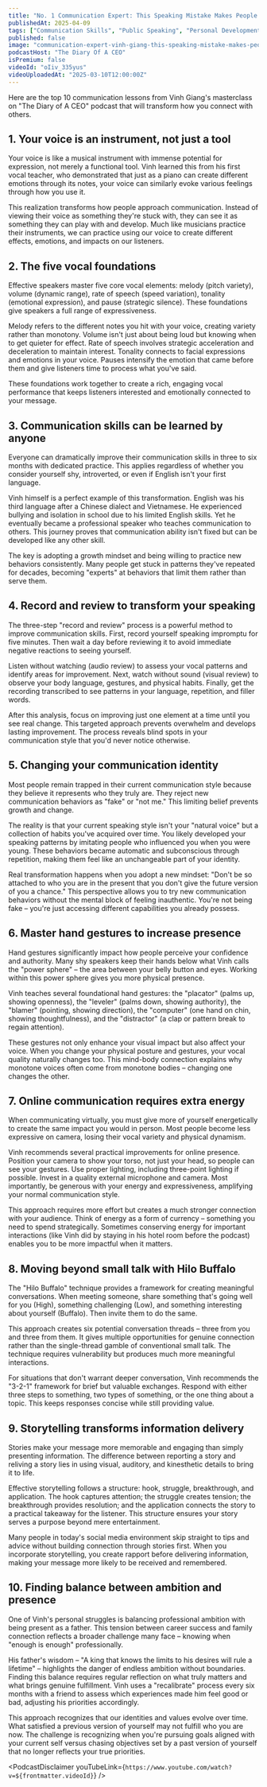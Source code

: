 ```yaml
---
title: "No. 1 Communication Expert: This Speaking Mistake Makes People Dislike You! Vinh Giang"
publishedAt: 2025-04-09
tags: ["Communication Skills", "Public Speaking", "Personal Development"]
published: false
image: "communication-expert-vinh-giang-this-speaking-mistake-makes-people-dislike-you.jpg"
podcastHost: "The Diary Of A CEO"
isPremium: false
videoId: "oIiv_335yus"
videoUploadedAt: "2025-03-10T12:00:00Z"
---
```



<PodcastSummaryPageLayout frontmatter={frontmatter}>
Here are the top 10 communication lessons from Vinh Giang's masterclass on "The Diary of A CEO" podcast that will transform how you connect with others.

## 1. Your voice is an instrument, not just a tool

Your voice is like a musical instrument with immense potential for expression, not merely a functional tool. Vinh learned this from his first vocal teacher, who demonstrated that just as a piano can create different emotions through its notes, your voice can similarly evoke various feelings through how you use it.

This realization transforms how people approach communication. Instead of viewing their voice as something they're stuck with, they can see it as something they can play with and develop. Much like musicians practice their instruments, we can practice using our voice to create different effects, emotions, and impacts on our listeners.

## 2. The five vocal foundations

Effective speakers master five core vocal elements: melody (pitch variety), volume (dynamic range), rate of speech (speed variation), tonality (emotional expression), and pause (strategic silence). These foundations give speakers a full range of expressiveness.

Melody refers to the different notes you hit with your voice, creating variety rather than monotony. Volume isn't just about being loud but knowing when to get quieter for effect. Rate of speech involves strategic acceleration and deceleration to maintain interest. Tonality connects to facial expressions and emotions in your voice. Pauses intensify the emotion that came before them and give listeners time to process what you've said.

These foundations work together to create a rich, engaging vocal performance that keeps listeners interested and emotionally connected to your message.

## 3. Communication skills can be learned by anyone

Everyone can dramatically improve their communication skills in three to six months with dedicated practice. This applies regardless of whether you consider yourself shy, introverted, or even if English isn't your first language.

Vinh himself is a perfect example of this transformation. English was his third language after a Chinese dialect and Vietnamese. He experienced bullying and isolation in school due to his limited English skills. Yet he eventually became a professional speaker who teaches communication to others. This journey proves that communication ability isn't fixed but can be developed like any other skill.

The key is adopting a growth mindset and being willing to practice new behaviors consistently. Many people get stuck in patterns they've repeated for decades, becoming "experts" at behaviors that limit them rather than serve them.

## 4. Record and review to transform your speaking

The three-step "record and review" process is a powerful method to improve communication skills. First, record yourself speaking impromptu for five minutes. Then wait a day before reviewing it to avoid immediate negative reactions to seeing yourself.

Listen without watching (audio review) to assess your vocal patterns and identify areas for improvement. Next, watch without sound (visual review) to observe your body language, gestures, and physical habits. Finally, get the recording transcribed to see patterns in your language, repetition, and filler words.

After this analysis, focus on improving just one element at a time until you see real change. This targeted approach prevents overwhelm and develops lasting improvement. The process reveals blind spots in your communication style that you'd never notice otherwise.

## 5. Changing your communication identity

Most people remain trapped in their current communication style because they believe it represents who they truly are. They reject new communication behaviors as "fake" or "not me." This limiting belief prevents growth and change.

The reality is that your current speaking style isn't your "natural voice" but a collection of habits you've acquired over time. You likely developed your speaking patterns by imitating people who influenced you when you were young. These behaviors became automatic and subconscious through repetition, making them feel like an unchangeable part of your identity.

Real transformation happens when you adopt a new mindset: "Don't be so attached to who you are in the present that you don't give the future version of you a chance." This perspective allows you to try new communication behaviors without the mental block of feeling inauthentic. You're not being fake – you're just accessing different capabilities you already possess.

## 6. Master hand gestures to increase presence

Hand gestures significantly impact how people perceive your confidence and authority. Many shy speakers keep their hands below what Vinh calls the "power sphere" – the area between your belly button and eyes. Working within this power sphere gives you more physical presence.

Vinh teaches several foundational hand gestures: the "placator" (palms up, showing openness), the "leveler" (palms down, showing authority), the "blamer" (pointing, showing direction), the "computer" (one hand on chin, showing thoughtfulness), and the "distractor" (a clap or pattern break to regain attention).

These gestures not only enhance your visual impact but also affect your voice. When you change your physical posture and gestures, your vocal quality naturally changes too. This mind-body connection explains why monotone voices often come from monotone bodies – changing one changes the other.

## 7. Online communication requires extra energy

When communicating virtually, you must give more of yourself energetically to create the same impact you would in person. Most people become less expressive on camera, losing their vocal variety and physical dynamism.

Vinh recommends several practical improvements for online presence. Position your camera to show your torso, not just your head, so people can see your gestures. Use proper lighting, including three-point lighting if possible. Invest in a quality external microphone and camera. Most importantly, be generous with your energy and expressiveness, amplifying your normal communication style.

This approach requires more effort but creates a much stronger connection with your audience. Think of energy as a form of currency – something you need to spend strategically. Sometimes conserving energy for important interactions (like Vinh did by staying in his hotel room before the podcast) enables you to be more impactful when it matters.

## 8. Moving beyond small talk with Hilo Buffalo

The "Hilo Buffalo" technique provides a framework for creating meaningful conversations. When meeting someone, share something that's going well for you (High), something challenging (Low), and something interesting about yourself (Buffalo). Then invite them to do the same.

This approach creates six potential conversation threads – three from you and three from them. It gives multiple opportunities for genuine connection rather than the single-thread gamble of conventional small talk. The technique requires vulnerability but produces much more meaningful interactions.

For situations that don't warrant deeper conversation, Vinh recommends the "3-2-1" framework for brief but valuable exchanges. Respond with either three steps to something, two types of something, or the one thing about a topic. This keeps responses concise while still providing value.

## 9. Storytelling transforms information delivery

Stories make your message more memorable and engaging than simply presenting information. The difference between reporting a story and reliving a story lies in using visual, auditory, and kinesthetic details to bring it to life.

Effective storytelling follows a structure: hook, struggle, breakthrough, and application. The hook captures attention; the struggle creates tension; the breakthrough provides resolution; and the application connects the story to a practical takeaway for the listener. This structure ensures your story serves a purpose beyond mere entertainment.

Many people in today's social media environment skip straight to tips and advice without building connection through stories first. When you incorporate storytelling, you create rapport before delivering information, making your message more likely to be received and remembered.

## 10. Finding balance between ambition and presence

One of Vinh's personal struggles is balancing professional ambition with being present as a father. This tension between career success and family connection reflects a broader challenge many face – knowing when "enough is enough" professionally.

His father's wisdom – "A king that knows the limits to his desires will rule a lifetime" – highlights the danger of endless ambition without boundaries. Finding this balance requires regular reflection on what truly matters and what brings genuine fulfillment. Vinh uses a "recalibrate" process every six months with a friend to assess which experiences made him feel good or bad, adjusting his priorities accordingly.

This approach recognizes that our identities and values evolve over time. What satisfied a previous version of yourself may not fulfill who you are now. The challenge is recognizing when you're pursuing goals aligned with your current self versus chasing objectives set by a past version of yourself that no longer reflects your true priorities.

<PodcastDisclaimer
  youTubeLink={`https://www.youtube.com/watch?v=${frontmatter.videoId}`}
/>

</PodcastSummaryPageLayout>

